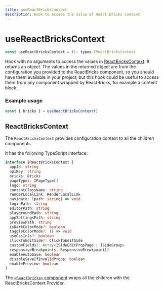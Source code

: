 ```yaml
---
title: useReactBricksContext
description: Hook to access the value of React Bricks context
---
```


# useReactBricksContext

```ts
const useReactBricksContext = (): types.IReactBricksContext
```

Hook with no arguments to access the values in [ReactBricksContext](#reactbrickscontext). It returns an object. The values in the returned object are from the configuration you provided to the ReactBricks component, so you should have them available in your project, but this hook could be useful to access them from any component wrapped by ReactBricks, for example a content block.

### Example usage

```ts
const { bricks } = useReactBricksContext()
```

## ReactBricksContext

The `ReactBricksContext` provides configuration context to all the children components.

It has the following TypeScript interface:

```ts
interface IReactBricksContext {
  appId: string
  apiKey: string
  bricks: Bricks
  pageTypes: IPageType[]
  logo: string
  contentClassName: string
  renderLocalLink: RenderLocalLink
  navigate: (path: string) => void
  loginPath: string
  editorPath: string
  playgroundPath: string
  appSettingsPath: string
  previewPath: string
  isDarkColorMode?: boolean
  toggleColorMode?: () => void
  useCssInJs?: boolean
  clickToEditSide?: ClickToEditSide
  customFields?: Array<ISideEditPropPage | ISideGroup>
  responsiveBreakpoints: ResponsiveBreakpoint[]
  enableAutoSave: boolean
  disableSaveIfInvalidProps: boolean
  enablePreview: boolean
}
```

The [`<ReactBricks>` component](/api-reference/components/react-bricks) wraps all the children with the ReactBricksContext Provider.
